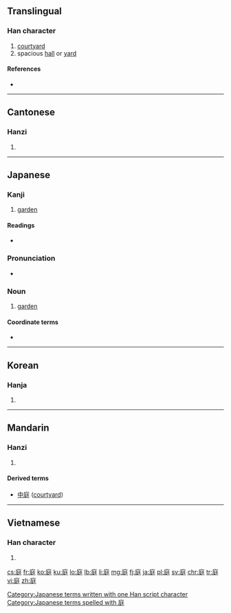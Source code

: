 ==Translingual==

===Han character===
{{Han char|rn=53|rad=广|as=07|sn=10|four=0024<sub>1</sub>|canj=戈弓大土 (INKG)|ids=⿸[[广]][[廷]]}}

# [[courtyard]]
# spacious [[hall]] or [[yard]]

====References====
* {{Han ref|kx=0346.210|dkj=09337|dj=0656.150|hdz=20882.110|uh=5EAD|ud=24237|bh=AE78|bd=44664}}

----

==Cantonese==

===Hanzi===
{{yue-hanzi|jyut=|y=ting4}}

# {{defn|lang=yue|sort=广07}}

----

==Japanese==

===Kanji===
{{ja-kanji|grade=3|rs=广07}}

# [[garden]]

====Readings====
* {{ja-readings|on=[[てい]] (tei)|kun=[[にわ]] (niwa)}}

===Pronunciation===
* {{IPA|/ɲiɰa/|lang=ja}}

===Noun===
{{ja-noun|k|hira=にわ|rom=niwa|hhira=には}}

# [[garden]]

====Coordinate terms====
* {{term|公園||park|tr=こうえん, kōen|lang=ja|sc=Jpan}}

[[Category:Japanese terms written with one Han script character]]
[[Category:Japanese terms spelled with 庭]]
----

==Korean==

===Hanja===
{{ko-hanja|hangeul=정|rv=jeong|mr=chŏng}}

# {{defn|lang=ko|sort=广07}}

----

==Mandarin==

===Hanzi===
{{cmn-hanzi|pin=[[tíng]] ([[ting2]]), [[tìng]] ([[ting4]])|wg=t'ing<sup>2</sup>, t'ing<sup>4</sup>}}

# {{defn|lang=cmn|sort=广07}}

====Derived terms====
* [[中庭]] ([[courtyard]])

----

==Vietnamese==

===Han character===
{{vi-hantu|[[đình]]|rs=广07}}

# {{defn|lang=vi|sort=广07}}

[[cs:庭]]
[[fr:庭]]
[[ko:庭]]
[[ku:庭]]
[[lo:庭]]
[[lb:庭]]
[[li:庭]]
[[mg:庭]]
[[fj:庭]]
[[ja:庭]]
[[pl:庭]]
[[sv:庭]]
[[chr:庭]]
[[tr:庭]]
[[vi:庭]]
[[zh:庭]]